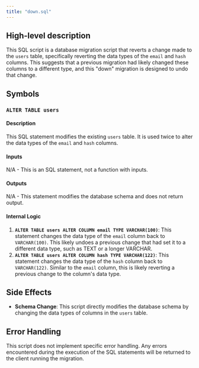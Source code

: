```yaml
---
title: "down.sql"
---
```


## High-level description
This SQL script is a database migration script that reverts a change made to the `users` table, specifically reverting the data types of the `email` and `hash` columns. This suggests that a previous migration had likely changed these columns to a different type, and this "down" migration is designed to undo that change.

## Symbols

### `ALTER TABLE users`
#### Description
This SQL statement modifies the existing `users` table. It is used twice to alter the data types of the `email` and `hash` columns.

#### Inputs
N/A - This is an SQL statement, not a function with inputs.

#### Outputs
N/A - This statement modifies the database schema and does not return output.

#### Internal Logic
1. **`ALTER TABLE users ALTER COLUMN email TYPE VARCHAR(100)`**: This statement changes the data type of the `email` column back to `VARCHAR(100)`. This likely undoes a previous change that had set it to a different data type, such as TEXT or a longer VARCHAR.
2. **`ALTER TABLE users ALTER COLUMN hash TYPE VARCHAR(122)`**: This statement changes the data type of the `hash` column back to `VARCHAR(122)`. Similar to the `email` column, this is likely reverting a previous change to the column's data type.

## Side Effects
- **Schema Change**: This script directly modifies the database schema by changing the data types of columns in the `users` table.

## Error Handling
This script does not implement specific error handling. Any errors encountered during the execution of the SQL statements will be returned to the client running the migration.
